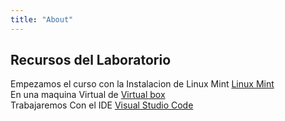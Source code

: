 ```yaml
---
title: "About"
---
```


::: {.callout-note}
## Recursos del Laboratorio
Empezamos el curso con la Instalacion de Linux Mint [Linux Mint](https://www.linuxmint.com/download.php)<br>
En una maquina Virtual de [ Virtual box](https://www.virtualbox.org/wiki/)<br>
Trabajaremos Con el IDE [ Visual Studio Code](https://code.visualstudio.com/download)<br>
:::